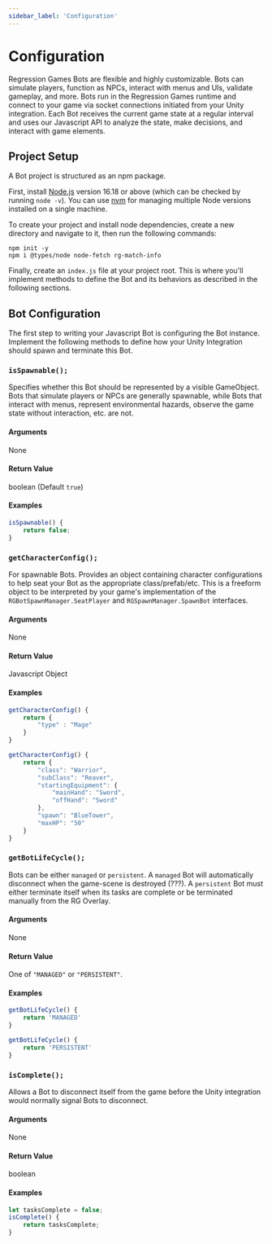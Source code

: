 ```yaml
---
sidebar_label: 'Configuration'
---
```



# Configuration

Regression Games Bots are flexible and highly customizable.
Bots can simulate players, function as NPCs, interact with menus and UIs, validate gameplay, and more.
Bots run in the Regression Games runtime and connect to your game via socket connections initiated from your Unity integration.
Each Bot receives the current game state at a regular interval and uses our Javascript API to analyze the state, 
make decisions, and interact with game elements.

## Project Setup

A Bot project is structured as an npm package.

First, install [Node.js](https://nodejs.org/en/download) version 16.18 or above (which can be checked by running `node -v`). 
You can use [nvm](https://github.com/nvm-sh/nvm) for managing multiple Node versions installed on a single machine. 

To create your project and install node dependencies, create a new directory and navigate to it, then run the following commands:

```
npm init -y
npm i @types/node node-fetch rg-match-info
```

Finally, create an `index.js` file at your project root. 
This is where you'll implement methods to define the Bot and its behaviors as described in the following sections.  

## Bot Configuration

The first step to writing your Javascript Bot is configuring the Bot instance.
Implement the following methods to define how your Unity Integration should spawn and terminate this Bot.  

### `isSpawnable();`

Specifies whether this Bot should be represented by a visible GameObject.
Bots that simulate players or NPCs are generally spawnable, while Bots that interact with menus, 
represent environmental hazards, observe the game state without interaction, etc. are not.

#### Arguments
None

#### Return Value
boolean (Default `true`)

#### Examples

```javascript
isSpawnable() {
    return false;
}
```


### `getCharacterConfig();`

For spawnable Bots. 
Provides an object containing character configurations to help seat your Bot as the appropriate class/prefab/etc.
This is a freeform object to be interpreted by your game's implementation of the `RGBotSpawnManager.SeatPlayer` and `RGSpawnManager.SpawnBot` interfaces.

#### Arguments
None

#### Return Value
Javascript Object

#### Examples

<Tabs>
<TabItem value="character_config_simple" label="Simple definition" default>

```javascript
getCharacterConfig() {
    return {
        "type" : "Mage"
    }
}
```

</TabItem>
<TabItem value="character_type_freeform" label="Complex definition" default>

```javascript
getCharacterConfig() {
    return {
        "class": "Warrior",
        "subClass": "Reaver",
        "startingEquipment": {
            "mainHand": "Sword",
            "offHand": "Sword"
        },
        "spawn": "BlueTower",
        "maxHP": "50"
    }
}
```

</TabItem>
</Tabs>


### `getBotLifeCycle();`

Bots can be either `managed` or `persistent`.
A `managed` Bot will automatically disconnect when the game-scene is destroyed (???).
A `persistent` Bot must either terminate itself when its tasks are complete or be terminated manually from the RG Overlay.

#### Arguments
None

#### Return Value
One of `"MANAGED"` or `"PERSISTENT"`.

#### Examples
<Tabs>
<TabItem value="managed_bot" label="Managed" default>

```javascript
getBotLifeCycle() {
    return 'MANAGED'
}
```

</TabItem>
<TabItem value="persistent_bot" label="Persistent" default>

```javascript
getBotLifeCycle() {
    return 'PERSISTENT'
}
```

</TabItem>
</Tabs>


### `isComplete();`

Allows a Bot to disconnect itself from the game before the Unity integration would normally signal Bots to disconnect.

#### Arguments
None

#### Return Value
boolean

#### Examples

```javascript
let tasksComplete = false;
isComplete() {
    return tasksComplete;
}
```
